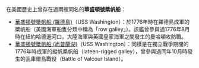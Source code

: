 在美國歷史上曾存在過兩艘同名的'''華盛頓號槳帆船'''：
* [[華盛頓號槳帆船_(羅德島)|華盛頓號槳帆船 (羅德島)]]（USS Washington）：於1776年時在羅德島成軍的槳帆船（美國海軍船隻分類中稱為「row galley」）。該艦曾參與過1776年8月時在紐約哈德遜河口，大陸海軍與英國皇家海軍之間發生的曼哈頓攻防戰。
* [[華盛頓號槳帆船_(尚普蘭湖)|華盛頓號槳帆船 (尚普蘭湖)]]（USS Washington）：同樣是在獨立戰爭期間的1776年時成軍的縱帆槳帆船（lateen-rigged galley），曾參與過同年10月時發生的瓦庫爾島戰役（Battle of Valcour Island）。

{{disambig|cat=七字消歧義}}